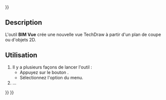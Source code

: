 <languages/>
{{UnfinishedDocu{{#translation:}}}}

{{Docnav/fr
|[[BIM_TDPage/fr|Page Techdraw]]
|[[BIM_Shape2DView/fr|Projection 2D]]
|[[BIM_Workbench/fr|Atelier BIM]]
|IconR=BIM_TDPage.svg
|IconR=BIM_Shape2DView.svg
|IconC=Workbench_BIM.svg
}}

{{GuiCommand/fr
|Name=BIM TDView
|Name/fr=BIM Vue
|MenuLocation=Annotation → Vue
|Workbenches=[[BIM_Workbench/fr|BIM]]
|Shortcut=
|Version=1.0
|SeeAlso=
}}

<span id="Description"></span>
==Description==

L'outil '''BIM Vue''' crée une nouvelle vue TechDraw à partir d'un plan de coupe ou d'objets 2D.

<span id="Usage"></span>
==Utilisation==

# Il y a plusieurs façons de lancer l'outil :
#* Appuyez sur le bouton {{Button|[[Image:BIM_TDView.svg|16px]] [[BIM_TDView/fr|Vue]]}}.
#* Sélectionnez l'option {{MenuCommand|Annotation → [[Image:BIM_TDView.svg|16px]] Vue}} du menu.
# ...


{{Docnav/fr
|[[BIM_TDPage/fr|Page Techdraw]]
|[[BIM_Shape2DView/fr|Projection 2D]]
|[[BIM_Workbench/fr|Atelier BIM]]
|IconR=BIM_TDPage.svg
|IconR=BIM_Shape2DView.svg
|IconC=Workbench_BIM.svg
}}

{{BIM_Tools_navi{{#translation:}}}}
{{Userdocnavi{{#translation:}}}}
